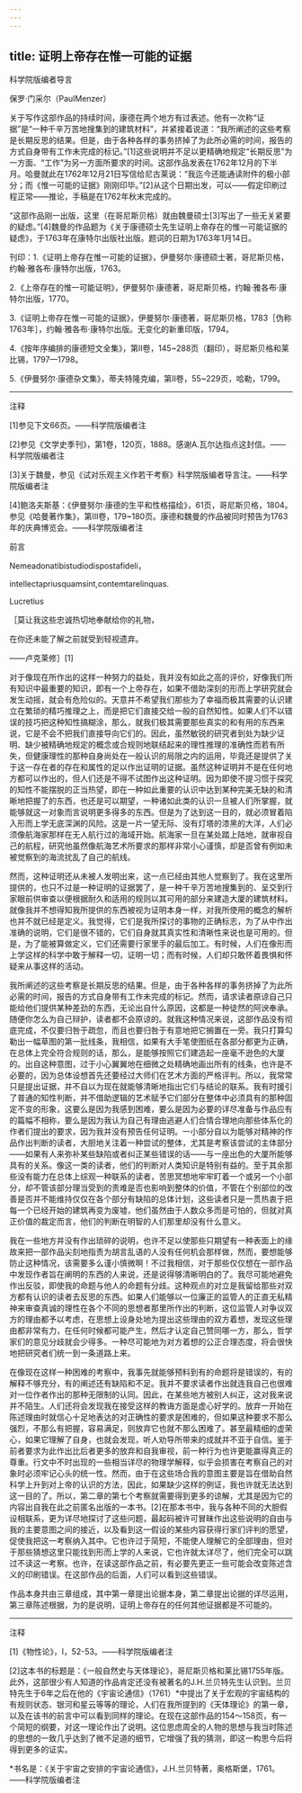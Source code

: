 ```yaml
---
---
---
```

title: 证明上帝存在惟一可能的证据
---





科学院版编者导言


保罗·门采尔（PaulMenzer）

关于写作这部作品的持续时间，康德在两个地方有过表述。他有一次称“证据”是“一种千辛万苦地搜集到的建筑材料”，并紧接着说道：“我所阐述的这些考察是长期反思的结果。但是，由于各种各样的事务挤掉了为此所必需的时间，报告的方式自身带有工作未完成的标记。”[1]这些说明并不足以更精确地规定“长期反思”为一方面、“工作”为另一方面所要求的时间。这部作品发表在1762年12月的下半月。哈曼就此在1762年12月21日写信给尼古莱说：“我迄今还能通读附件的极小部分；而《惟一可能的证据》刚刚印毕。”[2]从这个日期出发，可以——假定印刷过程正常——推论，手稿是在1762年秋末完成的。

“这部作品刚一出版，这里（在哥尼斯贝格）就由魏曼硕士[3]写出了一些无关紧要的疑虑。”[4]魏曼的作品题为《关于康德硕士先生证明上帝存在的惟一可能证据的疑虑》，于1763年在康特尔出版社出版。题词的日期为1763年1月14日。

刊印：1.《证明上帝存在惟一可能的证据》，伊曼努尔·康德硕士著，哥尼斯贝格，约翰·雅各布·康特尔出版，1763。

2.《上帝存在的惟一可能证明》，伊曼努尔·康德著，哥尼斯贝格，约翰·雅各布·康特尔出版，1770。

3.《证明上帝存在惟一可能的证据》，伊曼努尔·康德著，哥尼斯贝格，1783［伪称1763年］，约翰·雅各布·康特尔出版。无变化的新重印版，1794。

4.《按年序编排的康德短文全集》，第Ⅱ卷，145~288页（翻印），哥尼斯贝格和莱比锡，1797—1798。

5.《伊曼努尔·康德杂文集》，蒂夫特隆克编，第Ⅱ卷，55~229页，哈勒，1799。



***



注释

[1]参见下文66页。——科学院版编者注

[2]参见《文学史季刊》，第1卷，120页，1888。感谢A.瓦尔达指点这封信。——科学院版编者注

[3]关于魏曼，参见《试对乐观主义作若干考察》科学院版编者导言注。——科学院版编者注

[4]鲍洛夫斯基：《伊曼努尔·康德的生平和性格描绘》，61页，哥尼斯贝格，1804。参见《哈曼著作集》，第Ⅲ卷，179~180页。康德和魏曼的作品被同时预告为1763年的庆典博览会。——科学院版编者注





前言


Nemeadonatibistudiodispostafideli，

intellectapriusquamsint,contemtarelinquas.

Lucretius

［莫让我这些忠诚热切地奉献给你的礼物，

在你还未能了解之前就受到轻视遗弃。

——卢克莱修］[1]

对于像现在所作出的这样一种努力的益处，我并没有如此之高的评价，好像我们所有知识中最重要的知识，即有一个上帝存在，如果不借助深刻的形而上学研究就会发生动摇，就会有危险似的。天意并不希望我们那些为了幸福而极其需要的认识建立在繁琐的精巧推理之上，而是把它们直接交给一般的自然知性。如果人们不以错误的技巧把这种知性搞糊涂，那么，就我们极其需要那些真实的和有用的东西来说，它是不会不把我们直接导向它们的。因此，虽然敏锐的研究者到处为缺少证明、缺少被精确地规定的概念或合规则地联结起来的理性推理的准确性而若有所失，但健康理性的那种自身尚处在一般认识的局限之内的运用，毕竟还是提供了关于这一存在者的存在和属性的足以作出证明的证据。虽然这种证明并不是在任何地方都可以作出的，但人们还是不得不试图作出这种证明。因为即使不提习惯于探究的知性不能摆脱的正当热望，即在一种如此重要的认识中达到某种完美无缺的和清晰地把握了的东西，也还是可以期望，一种诸如此类的认识一旦被人们所掌握，就能够就这一对象而言说明更多得多的东西。但是为了达到这一目的，就必须冒着陷入形而上学无底深渊的风险。这是一片一望无际、没有灯塔的漆黑的大洋，人们必须像航海家那样在无人航行过的海域开始。航海家一旦在某处踏上陆地，就审视自己的航程，研究他虽然像航海艺术所要求的那样非常小心谨慎，却是否曾有例如未被觉察到的海流扰乱了自己的航线。

然而，这种证明还从未被人发明出来，这一点已经由其他人觉察到了。我在这里所提供的，也只不过是一种证明的证据罢了，是一种千辛万苦地搜集到的、呈交到行家眼前供审查以便根据耐久和适用的规则以其可用的部分来建造大厦的建筑材料。就像我并不想得知我所提供的东西被视为证明本身一样，对我所使用的概念的解析也并不就已经是定义。我觉得，它们是我所探讨的事物的正确标志，为了从中作出准确的说明，它们是很不错的，它们自身就其真实性和清晰性来说也是可用的。但是，为了能被算做定义，它们还需要行家里手的最后加工。有时候，人们在像形而上学这样的科学中敢于解释一切，证明一切；而有时候，人们却只敢怀着畏惧和怀疑来从事这样的活动。

我所阐述的这些考察是长期反思的结果。但是，由于各种各样的事务挤掉了为此所必需的时间，报告的方式自身带有工作未完成的标记。然而，请求读者原谅自己只能给他们提供某种差劲的东西，无论出自什么原因，这都是一种徒然的阿谀奉承。随便你怎么为自己辩护，读者都不会原谅的。就我这种情况来说，这部作品没有彻底完成，不仅要归咎于疏忽，而且也要归咎于有意地把它搁置在一旁。我只打算勾勒出一幅草图的第一批线条，我相信，如果有大手笔使图纸在各部分都更为正确，在总体上完全符合规则的话，那么，是能够按照它们建造起一座毫不逊色的大厦的。出自这种意图，过于小心翼翼地在细微之处精确地画出所有的线条，也许是不必要的，因为总体设想首先还要经过大师们在艺术方面的严格评判。所以，我常常只是提出证据，并不自以为现在就能够清晰地指出它们与结论的联系。我有时援引了普通的知性判断，并不借助逻辑的艺术赋予它们部分在整体中必须具有的那种固定不变的形象，这要么是因为我感到困难，要么是因为必要的详尽准备与作品应有的篇幅不相称，要么是因为我认为自己有理由逃避人们合情合理地向那些体系化的作者们提出的要求，因为我并没有预告任何证明。一小部分自以为能够对精神的作品作出判断的读者，大胆地关注着一种尝试的整体，尤其是考察该尝试的主体部分——如果有人来弥补某些缺陷或者纠正某些错误的话——与一座出色的大厦所能够具有的关系。像这一类的读者，他们的判断对人类知识是特别有益的。至于其余那些没有能力在总体上综观一种联系的读者，苦思冥想地牢牢盯着一个或另一个小部分，却不管该部分理当受到的责难是否也影响到整体的价值，不管在个别部位的改善是否并不能维持仅仅在各个部分有缺陷的总体计划，这些读者只是一贯热衷于把每一个已经开始的建筑再变为废墟，他们虽然由于人数众多而是可怕的，但就对真正价值的裁定而言，他们的判断在明智的人们那里却没有什么意义。

我在一些地方并没有作出琐碎的说明，也许不足以使那些只期望有一种表面上的缘故来把一部作品尖刻地指责为胡言乱语的人没有任何机会那样做，然而，要想能够防止这种情况，该需要多么谨小慎微啊！不过我相信，对于那些仅仅想在一部作品中发现作者旨在阐明的东西的人来说，还是说得够清晰明白的了。我尽可能地避免作出反驳，即使我的命题与他人的命题有分歧。这种观点的对立是我留给那些对双方都有认识的读者去反思的东西。如果人们能够以一位廉正的监管人的正直无私精神来审查真诚的理性在各个不同的思想者那里所作出的判断，这位监管人对争议双方的理由都予以考虑，在思想上设身处地为提出这些理由的双方着想，发现这些理由都非常有力，在任何时候都可能产生，然后才认定自己赞同哪一方，那么，哲学家们的意见分歧就会少得多。一种尽可能地为对方着想的公正合理态度，将会很快地把研究者们统一到一条道路上来。

在像现在这样一种困难的考察中，我事先就能够预料到有的命题将是错误的，有的解释不够充分，有的阐述还有缺陷和不足。我并不要求读者作出就连我自己也很难对一位作者作出的那种无限制的认同。因此，在某些地方被别人纠正，这对我来说并不陌生。人们还将会发现我在接受这样的教诲方面是虚心好学的。放弃一开始在陈述理由时就信心十足地表达的对正确性的要求是困难的，但如果这种要求不那么强烈，不那么有把握，容易满足，则放弃它也就不那么困难了。甚至最精细的虚荣心，如果它理解了自身，也就会发现，听人劝导所带来的成就并不亚于自信。鉴于前者要求为此作出比后者更多的放弃和自我审视，前一种行为也许更能赢得真正的尊重。行文中不时出现的一些相当详尽的物理学解释，似乎会损害在考察自己的对象时必须牢记心头的统一性。然而，由于在这些场合我的意图主要是旨在借助自然科学上升到对上帝的认识的方法，因此，如果缺少这样的例证，我也许就无法达到这一目的了。所以，第二章的第七个考察就需要得到更多的谅解，尤其是因为它的内容出自我在此之前匿名出版的一本书。[2]在那本书中，我与各种不同的大胆假设相联系，更为详尽地探讨了这些问题，最起码被许可冒昧作出这些说明的自由与我的主要意图之间的接近，以及看到这一假设的某些内容获得行家们评判的愿望，促使我把这一考察纳入其中。它也许过于简短，不能使人理解它的全部理由，但对于那些猜想这里只能找到形而上学的人来说，它也许就太详尽了，他们完全可以跳过不读这一考察。也许，在读这部作品之前，有必要先更正一些可能会改变陈述含义的印刷错误。在这部作品的后面，人们可以看到这些错误。

作品本身共由三章组成，其中第一章提出论据本身，第二章提出论据的详尽运用，第三章陈述根据，为的是说明，证明上帝存在的任何其他证据都是不可能的。



***



注释

[1]《物性论》，Ⅰ，52-53。——科学院版编者注

[2]这本书的标题是：《一般自然史与天体理论》，哥尼斯贝格和莱比锡1755年版。此外，这部很少有人知道的作品肯定还没有被著名的J.H.兰贝特先生认识到。兰贝特先生于6年之后在他的《宇宙论通信》（1761）*中提出了关于宏观的宇宙结构的有规则状态、银河和星云等等的理论，人们在我所提到的《天体理论》的第一章，以及在该书的前言中可以看到同样的理论。在现在这部作品的154～158页，有一个简短的纲要，对这一理论作出了说明。这位思虑周全的人物的思想与我当时陈述的思想的一致几乎达到了微不足道的细节，它增强了我的猜测，即这一构思今后将得到更多的证实。

*书名是：《关于宇宙之安排的宇宙论通信》，J.H.兰贝特著，奥格斯堡，1761。——科学院版编者注